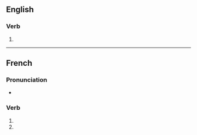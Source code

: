 {{also|achromatisés}}
==English==

===Verb===
{{head|en|verb form}}

# {{en-third-person singular of|achromatise}}

----

==French==

===Pronunciation===
* {{homophones|achromatise|achromatisent|lang=fr}}

===Verb===
{{fr-verb-form}}

# {{inflection of|achromatiser||2|s|pres|ind|lang=fr}}
# {{inflection of|achromatiser||2|s|pres|sub|lang=fr}}